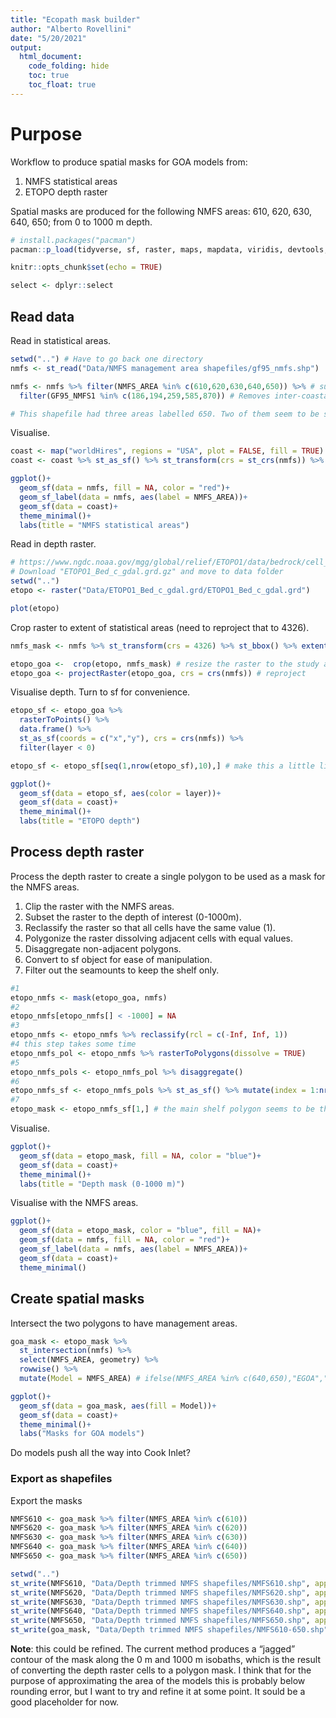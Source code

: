 ```yaml
---
title: "Ecopath mask builder"
author: "Alberto Rovellini"
date: "5/20/2021"
output: 
  html_document:
    code_folding: hide
    toc: true
    toc_float: true
---
```


# Purpose

Workflow to produce spatial masks for GOA models from:

1. NMFS statistical areas
2. ETOPO depth raster

Spatial masks are produced for the following NMFS areas: 610, 620, 630, 640, 650; from 0 to 1000 m depth.


```r
# install.packages("pacman")
pacman::p_load(tidyverse, sf, raster, maps, mapdata, viridis, devtools, rgdal, rgeos)
```

```r
knitr::opts_chunk$set(echo = TRUE)
```

```r
select <- dplyr::select
```

## Read data

Read in statistical areas.
```r
setwd("..") # Have to go back one directory
nmfs <- st_read("Data/NMFS management area shapefiles/gf95_nmfs.shp")
```

```r
nmfs <- nmfs %>% filter(NMFS_AREA %in% c(610,620,630,640,650)) %>% # subset to 610-650
  filter(GF95_NMFS1 %in% c(186,194,259,585,870)) # Removes inter-coastal in SE AK

# This shapefile had three areas labelled 650. Two of them seem to be smaller than the rest, so removed.
```

Visualise.
```r
coast <- map("worldHires", regions = "USA", plot = FALSE, fill = TRUE)
coast <- coast %>% st_as_sf() %>% st_transform(crs = st_crs(nmfs)) %>% st_crop(st_bbox(nmfs))

ggplot()+
  geom_sf(data = nmfs, fill = NA, color = "red")+
  geom_sf_label(data = nmfs, aes(label = NMFS_AREA))+
  geom_sf(data = coast)+
  theme_minimal()+
  labs(title = "NMFS statistical areas")
```


Read in depth raster.
```r
# https://www.ngdc.noaa.gov/mgg/global/relief/ETOPO1/data/bedrock/cell_registered/netcdf/
# Download "ETOPO1_Bed_c_gdal.grd.gz" and move to data folder
setwd("..")
etopo <- raster("Data/ETOPO1_Bed_c_gdal.grd/ETOPO1_Bed_c_gdal.grd")

plot(etopo)
```

Crop raster to extent of statistical areas (need to reproject that to 4326).
```r
nmfs_mask <- nmfs %>% st_transform(crs = 4326) %>% st_bbox() %>% extent() # get extent in 4326

etopo_goa <-  crop(etopo, nmfs_mask) # resize the raster to the study area
etopo_goa <- projectRaster(etopo_goa, crs = crs(nmfs)) # reproject
```

Visualise depth. Turn to sf for convenience.
```r
etopo_sf <- etopo_goa %>% 
  rasterToPoints() %>% 
  data.frame() %>% 
  st_as_sf(coords = c("x","y"), crs = crs(nmfs)) %>% 
  filter(layer < 0)

etopo_sf <- etopo_sf[seq(1,nrow(etopo_sf),10),] # make this a little lighter for plotting

ggplot()+
  geom_sf(data = etopo_sf, aes(color = layer))+
  geom_sf(data = coast)+
  theme_minimal()+
  labs(title = "ETOPO depth")
```

## Process depth raster

Process the depth raster to create a single polygon to be used as a mask for the NMFS areas. 

1. Clip the raster with the NMFS areas.
2. Subset the raster to the depth of interest (0-1000m).
3. Reclassify the raster so that all cells have the same value (1).
4. Polygonize the raster dissolving adjacent cells with equal values.
5. Disaggregate non-adjacent polygons.
6. Convert to sf object for ease of manipulation.
7. Filter out the seamounts to keep the shelf only.
```r
#1
etopo_nmfs <- mask(etopo_goa, nmfs)
#2
etopo_nmfs[etopo_nmfs[] < -1000] = NA
#3
etopo_nmfs <- etopo_nmfs %>% reclassify(rcl = c(-Inf, Inf, 1))
#4 this step takes some time
etopo_nmfs_pol <- etopo_nmfs %>% rasterToPolygons(dissolve = TRUE)
#5
etopo_nmfs_pols <- etopo_nmfs_pol %>% disaggregate()
#6
etopo_nmfs_sf <- etopo_nmfs_pols %>% st_as_sf() %>% mutate(index = 1:nrow(.))
#7
etopo_mask <- etopo_nmfs_sf[1,] # the main shelf polygon seems to be the first row
```

Visualise.
```r
ggplot()+
  geom_sf(data = etopo_mask, fill = NA, color = "blue")+
  geom_sf(data = coast)+
  theme_minimal()+
  labs(title = "Depth mask (0-1000 m)")
```

Visualise with the NMFS areas.
```r
ggplot()+
  geom_sf(data = etopo_mask, color = "blue", fill = NA)+
  geom_sf(data = nmfs, fill = NA, color = "red")+
  geom_sf_label(data = nmfs, aes(label = NMFS_AREA))+
  geom_sf(data = coast)+
  theme_minimal()
```

## Create spatial masks

Intersect the two polygons to have management areas.
```r
goa_mask <- etopo_mask %>% 
  st_intersection(nmfs) %>% 
  select(NMFS_AREA, geometry) %>%
  rowwise() %>%
  mutate(Model = NMFS_AREA) # ifelse(NMFS_AREA %in% c(640,650),"EGOA","WGOA")

ggplot()+
  geom_sf(data = goa_mask, aes(fill = Model))+
  geom_sf(data = coast)+
  theme_minimal()+
  labs("Masks for GOA models")
```
Do models push all the way into Cook Inlet?

### Export as shapefiles

Export the masks
```r
NMFS610 <- goa_mask %>% filter(NMFS_AREA %in% c(610))
NMFS620 <- goa_mask %>% filter(NMFS_AREA %in% c(620))
NMFS630 <- goa_mask %>% filter(NMFS_AREA %in% c(630))
NMFS640 <- goa_mask %>% filter(NMFS_AREA %in% c(640))
NMFS650 <- goa_mask %>% filter(NMFS_AREA %in% c(650))

setwd("..")
st_write(NMFS610, "Data/Depth trimmed NMFS shapefiles/NMFS610.shp", append = FALSE)
st_write(NMFS620, "Data/Depth trimmed NMFS shapefiles/NMFS620.shp", append = FALSE)
st_write(NMFS630, "Data/Depth trimmed NMFS shapefiles/NMFS630.shp", append = FALSE)
st_write(NMFS640, "Data/Depth trimmed NMFS shapefiles/NMFS640.shp", append = FALSE)
st_write(NMFS650, "Data/Depth trimmed NMFS shapefiles/NMFS650.shp", append = FALSE)
st_write(goa_mask, "Data/Depth trimmed NMFS shapefiles/NMFS610-650.shp", append = FALSE)
```



**Note**: this could be refined. The current method produces a "jagged" contour of the mask along the 0 m and 1000 m isobaths, which is the result of converting the depth raster cells to a polygon mask. I think that for the purpose of approximating the area of the models this is probably below rounding error, but I want to try and refine it at some point. It sould be a good placeholder for now.